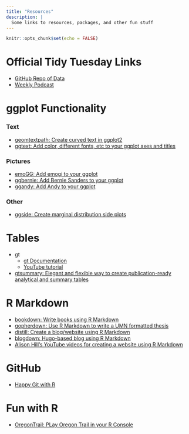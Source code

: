 ```yaml
---
title: "Resources"
description: |
  Some links to resources, packages, and other fun stuff
---
```


```r
knitr::opts_chunk$set(echo = FALSE)
```

# Official Tidy Tuesday Links

- [GitHub Repo of Data](https://github.com/rfordatascience/tidytuesday)
- [Weekly Podcast](https://www.tidytuesday.com/)


# ggplot Functionality


### Text 

- [geomtextpath: Create curved text in ggplot2](https://github.com/AllanCameron/geomtextpath)
- [ggtext: Add color, different fonts, etc to your ggplot axes and titles](https://wilkelab.org/ggtext/index.html)


### Pictures

- [emoGG: Add emogi to your ggplot](https://github.com/dill/emoGG)
- [ggbernie: Add Bernie Sanders to your ggplot](https://github.com/R-CoderDotCom/ggbernie)
- [ggandy: Add Andy to your ggplot](https://github.com/sallystoyell/ggandy)


### Other

- [ggside: Create marginal distribution side plots](https://www.business-science.io/code-tools/2021/05/18/marginal_distributions.html)


# Tables

- gt
  + [gt Documentation](https://gt.rstudio.com/)
  + [YouTube tutorial](https://www.youtube.com/watch?v=z0UGmMOxl-c)

- [gtsummary: Elegant and flexible way to create publication-ready analytical and summary tables](https://www.danieldsjoberg.com/gtsummary/)


# R Markdown

- [bookdown: Write books using R Markdown](https://bookdown.org/)
- [gopherdown: Use R Markdown to write a UMN formatted thesis](https://github.com/zief0002/gopherdown)
- [distill: Create a blog/website using R Markdown](https://rstudio.github.io/distill/)
- [blogdown: Hugo-based blog using R Markdown](https://bookdown.org/yihui/blogdown/)
- [Alison Hill's YouTube videos for creating a website using R Markdown](https://www.youtube.com/channel/UCQYM-t2ut2zXr4d7TIFya1A?app=desktop)




# GitHub

- [Happy Git with R](https://happygitwithr.com/)

# Fun with R

- [OregonTrail: PLay Oregon Trail in your R Console](https://github.com/tslumley/OregonTrail)

